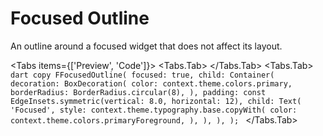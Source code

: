 
# Focused Outline

An outline around a focused widget that does not affect its layout.

<LinkBadgeGroup>
    <LinkBadge label="API Reference" href="https://pub.dev/documentation/forui/latest/forui.foundation/FFocusedOutline-class.html"/>
</LinkBadgeGroup>

<Tabs items={['Preview', 'Code']}>
  <Tabs.Tab>
    <Widget name='focused-outline' query={{}} height={300}/>
  </Tabs.Tab>
  <Tabs.Tab>
    ```dart copy
    FFocusedOutline(
      focused: true,
      child: Container(
        decoration: BoxDecoration(
          color: context.theme.colors.primary,
          borderRadius: BorderRadius.circular(8),
        ),
        padding: const EdgeInsets.symmetric(vertical: 8.0, horizontal: 12),
        child: Text(
          'Focused',
          style: context.theme.typography.base.copyWith(
            color: context.theme.colors.primaryForeground,
          ),
        ),
      ),
    );
    ```
  </Tabs.Tab>
</Tabs>